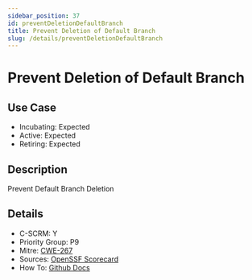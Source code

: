 ```yaml
---
sidebar_position: 37
id: preventDeletionDefaultBranch
title: Prevent Deletion of Default Branch
slug: /details/preventDeletionDefaultBranch
---
```


# Prevent Deletion of Default Branch

## Use Case

- Incubating: Expected
- Active: Expected
- Retiring: Expected

## Description

Prevent Default Branch Deletion

## Details

- C-SCRM: Y
- Priority Group: P9
- Mitre: [CWE-267](https://cwe.mitre.org/data/definitions/267.html)
- Sources: [OpenSSF Scorecard](https://github.com/ossf/scorecard/blob/main/docs/checks.md#branch-protection)
- How To: [Github Docs](https://docs.github.com/en/repositories/configuring-branches-and-merges-in-your-repository/managing-protected-branches/about-protected-branches)

